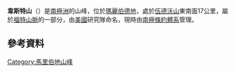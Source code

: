 {{coord|77|25|S|145|30|W|display=title}}

'''韋斯特山'''（{{lang-en|Mount West}}）是[[南極洲|南極洲]]的山峰，位於[[瑪麗伯德地|瑪麗伯德地]]，處於[[伍德沃山|伍德沃山]]東南面17公里，屬於[[福特山脈|福特山脈]]的一部分，由[[美國|美國]]研究隊命名，現時由[[南極條約體系|南極條約體系]]管理。

==參考資料==
{{usgs-gazetteer}}

{{DEFAULTSORT:Mount West}}
[[Category:馬里伯地山峰|Category:馬里伯地山峰]]


{{MarieByrdLand-geo-stub}}